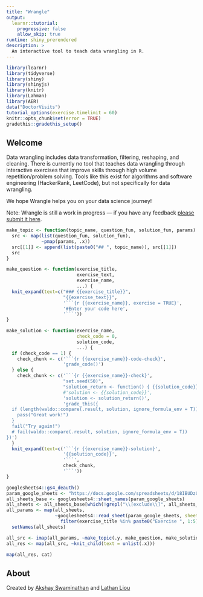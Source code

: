 ```yaml
---
title: "Wrangle"
output: 
  learnr::tutorial:
    progressive: false
    allow_skip: true
runtime: shiny_prerendered
description: >
  An interactive tool to teach data wrangling in R.
---
```


```r
library(learnr)
library(tidyverse)
library(shiny)
library(shinyjs)
library(knitr)
library(Lahman)
library(AER)
data("DoctorVisits")
tutorial_options(exercise.timelimit = 60)
knitr::opts_chunk$set(error = TRUE)
gradethis::gradethis_setup()
```

## Welcome

Data wrangling includes data transformation, filtering, reshaping, and cleaning. There is currently no tool that teaches data wrangling through interactive exercises that improve skills through high volume repetition/problem solving. Tools like this exist for algorithms and software engineering (HackerRank, LeetCode), but not specifically for data wrangling.

We hope Wrangle helps you on your data science journey!

Note: Wrangle is still a work in progress — if you have any feedback [please submit it here](https://docs.google.com/forms/d/e/1FAIpQLSfg0RSzLw2MXCAUJMgsXCGeey7zA5y_pjVt8P24eeQySNOgaA/viewform?usp=sf_link).

```r
make_topic <- function(topic_name, question_fun, solution_fun, params) { 
  src <- map(list(question_fun, solution_fun),
             ~pmap(params, .x))
  src[[1]] <- append(list(paste0("## ", topic_name)), src[[1]])
  src
}

make_question <- function(exercise_title,
                          exercise_text,
                          exercise_name,
                          ...) {
  knit_expand(text=c("### {{exercise_title}}",
                     "{{exercise_text}}",
                     '```{r {{exercise_name}}, exercise = TRUE}',
                     '#Enter your code here',
                     '```'))
}

make_solution <- function(exercise_name,
                          check_code = 0,
                          solution_code,
                          ...) {
  if (check_code == 1) {
    check_chunk <- c('```{r {{exercise_name}}-code-check}',
                     'grade_code()')
  } else {
    check_chunk <- c('```{r {{exercise_name}}-check}',
                     "set.seed(50)",
                     "solution_return <- function() { {{solution_code}} }",
                     #'solution <- {{solution_code}}',
                     'solution <- solution_return()',
                     'grade_this({
  if (length(waldo::compare(.result, solution, ignore_formula_env = T)) == 0) {
    pass("Great work!")
  }
  fail("Try again!")
  # fail(waldo::compare(.result, solution, ignore_formula_env = T))
})')
  }
  knit_expand(text=c('```{r {{exercise_name}}-solution}',
                     '{{solution_code}}',
                     '```',
                     check_chunk,
                     '```'))
}

googlesheets4::gs4_deauth()
param_google_sheets <- "https://docs.google.com/spreadsheets/d/18IBUDzUPxJg69Z9J9io0-9Hn39DXfzmhjWjDCW9ghDk/edit#gid=0"
all_sheets_base <- googlesheets4::sheet_names(param_google_sheets) 
all_sheets <- all_sheets_base[which(!grepl("\\[exclude\\]", all_sheets_base))]
all_params <- map(all_sheets, 
                  ~googlesheets4::read_sheet(param_google_sheets, sheet = .x) %>% 
                    filter(exercise_title %in% paste0("Exercise ", 1:5))) %>% 
  setNames(all_sheets)

all_src <- imap(all_params, ~make_topic(.y, make_question, make_solution, .x))
all_res <- map(all_src, ~knit_child(text = unlist(.x)))

```

```r
map(all_res, cat)
```

## About
Created by [Akshay Swaminathan](https://www.linkedin.com/in/akshay-swaminathan-68286b51/) and [Lathan Liou](https://lathanliou.com/)
